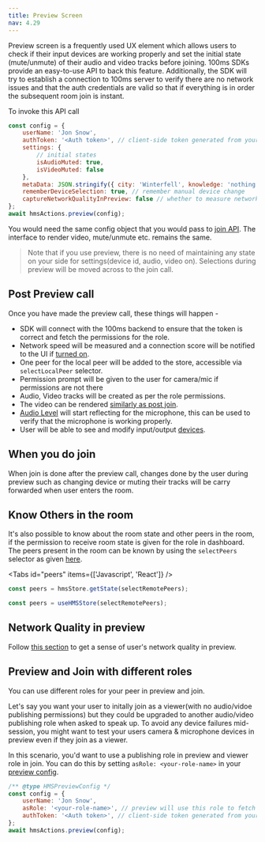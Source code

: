 ```yaml
---
title: Preview Screen
nav: 4.29
---
```


Preview screen is a frequently used UX element which allows users to check if their input devices are working properly and
set the initial state (mute/unmute) of their audio and video tracks before joining.
100ms SDKs provide an easy-to-use API to back this feature.
Additionally, the SDK will try to establish a connection to 100ms server to verify there are no network issues and that the
auth credentials are valid so that if everything is in order the subsequent room join is instant.

To invoke this API call

```js
const config = {
    userName: 'Jon Snow',
    authToken: '<Auth token>', // client-side token generated from your token service
    settings: {
        // initial states
        isAudioMuted: true,
        isVideoMuted: false
    },
    metaData: JSON.stringify({ city: 'Winterfell', knowledge: 'nothing' }),
    rememberDeviceSelection: true, // remember manual device change
    captureNetworkQualityInPreview: false // whether to measure network score in preview
};
await hmsActions.preview(config);
```

You would need the same config object that you would pass to [join API](/javascript/v2/how--to-guides/set-up-video-conferencing/join). The interface to render video, mute/unmute etc. remains the same.

> Note that if you use preview, there is no need of maintaining any state on your side for settings(device id, audio, video on). Selections
> during preview will be moved across to the join call.

## Post Preview call

Once you have made the preview call, these things will happen -

-   SDK will connect with the 100ms backend to ensure that the token is correct and fetch the permissions for the role.
-   Network speed will be measured and a connection score will be notified to the UI if [turned on](/javascript/v2/how--to-guides/measure-network-quality-and-performance/connection-quality).
-   One peer for the local peer will be added to the store, accessible via `selectLocalPeer` selector.
-   Permission prompt will be given to the user for camera/mic if permissions are not there
-   Audio, Video tracks will be created as per the role permissions.
-   The video can be rendered [similarly as post join](/javascript/v2/how--to-guides/set-up-video-conferencing/render-video/overview).
-   [Audio Level](/javascript/v2/how--to-guides/set-up-video-conferencing/render-video/audio-level) will start reflecting for the microphone, this can be used to verify that
    the microphone is working properly.
-   User will be able to see and modify input/output [devices](/javascript/v2/how--to-guides/set-up-video-conferencing/device-change).

## When you do join

When join is done after the preview call, changes done by the user during preview such as changing device or muting their
tracks will be carry forwarded when user enters the room.

## Know Others in the room

It's also possible to know about the room state and other peers in the room, if the permission to receive room state is given for the
role in dashboard. The peers present in the room can be known by using the `selectPeers` selector as given [here](/javascript/v2/get-started/useful-selectors#who-all-are-in-my-room).

<Tabs id="peers" items={['Javascript', 'React']} />

<Tab id='peers-0'>

```js
const peers = hmsStore.getState(selectRemotePeers);
```

</Tab>

<Tab id='peers-1'>

```jsx
const peers = useHMSStore(selectRemotePeers);
```

</Tab>

## Network Quality in preview

Follow [this section](/javascript/v2/how--to-guides/measure-network-quality-and-performance/connection-quality#connection-quality-score-in-preview) to get a sense of user's network quality in preview.

## Preview and Join with different roles

You can use different roles for your peer in preview and join.

Let's say you want your user to initally join as a viewer(with no audio/vidoe publishing permissions) but they could be upgraded to another audio/video publishing role when asked to speak up. To avoid any device failures mid-session, you might want to test your users camera & microphone devices in preview even if they join as a viewer.

In this scenario, you'd want to use a publishing role in preview and viewer role in join. You can do this by setting `asRole: <your-role-name>` in your [preview config](/api-reference/javascript/v2/interfaces/HMSPreviewConfig).

```js
/** @type HMSPreviewConfig */
const config = {
    userName: 'Jon Snow',
    asRole: '<your-role-name>', // preview will use this role to fetch tracks
    authToken: '<Auth token>', // client-side token generated from your token service
};
await hmsActions.preview(config);
```
